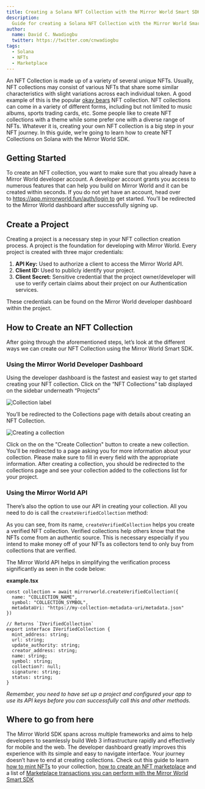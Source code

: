 ```yaml
---
title: Creating a Solana NFT Collection with the Mirror World Smart SDK
description:
  Guide for creating a Solana NFT Collection with the Mirror World Smart SDK
author:
  name: David C. Nwadiogbu
  twitter: https://twitter.com/cnwadiogbu
tags:
  - Solana
  - NFTs
  - Marketplace
---
```


An NFT Collection is made up of a variety of several unique NFTs. 
Usually, NFT collections may consist of various NFTs that share some similar characteristics with slight variations across each individual token. 
A good example of this is the popular [okay bears](https://www.okaybears.com/) NFT collection.
NFT collections can come in a variety of different forms, including but not limited to music albums, sports trading cards, etc. 
Some people like to create NFT collections with a theme while some prefer one with a diverse range of NFTs. Whatever it is, creating your own NFT collection is a big step in your NFT journey.
In this guide, we’re going to learn how to create NFT Collections on Solana with the Mirror World SDK.

## Getting Started

To create an NFT collection, you want to make sure that you already have a Mirror World developer account. 
A developer account grants you access to numerous features that can help you build on Mirror World and it can be created within seconds. 
If you do not yet have an account, head over to https://app.mirrorworld.fun/auth/login to get started. 
You’ll be redirected to the Mirror World dashboard after successfully signing up.

## Create a Project

Creating a project is a necessary step in your NFT collection creation process. A project is the foundation for developing with Mirror World.  Every project is created with three major credentials:

1. **API Key:** Used to authorize a client to access the Mirror World API.
2. **Client ID:** Used to publicly identify your project.
3. **Client Secret:** Sensitive credential that the project owner/developer will use to verify certain claims about their project on our Authentication services.

These credentials can be found on the Mirror World developer dashboard within the project.

## How to Create an NFT Collection

After going through the aforementioned steps, let’s look at the different ways we can create our NFT Collection using the Mirror World Smart SDK.

### Using the Mirror World Developer Dashboard

Using the developer dashboard is the fastest and easiest way to get started creating your NFT collection. Click on the “NFT Collections” tab displayed on the sidebar underneath “Projects”

![Collection label](https://res.cloudinary.com/dkegnossp/image/upload/v1668632118/1280X1280_i5vqoo.png)

You’ll be redirected to the Collections page with details about creating an NFT Collection.

![Creating a collection](https://res.cloudinary.com/dkegnossp/image/upload/v1673868935/Screenshot_2023-01-12_at_21.13.44_p9vvo5.png)

Click on the on the "Create Collection" button to create a new collection. You'll be redirected to a page asking you for more information about your collection. Please make sure to fill in every field with the appropriate information. After creating a collection, you should be redirected to the collections page and see your collection added to the collections list for your project.

### Using the Mirror World API

There’s also the option to use our API in creating your collection. All you need to do is call the `createVerifiedCollection` method:

As you can see, from its name, `createVerifiedCollection` helps you create a verified NFT collection. Verified collections help others know that the NFTs come from an authentic source.
This is necessary especially if you intend to make money off of your NFTs as collectors tend to only buy from collections that are verified. 

The Mirror World API helps in simplifying the verification process significantly as seen in the code below:

**example.tsx** 

```tsx
const collection = await mirrorworld.createVerifiedCollection({
  name: "COLLECTION_NAME",
  symbol: "COLLECTION_SYMBOL",
  metadataUri: "https://my-collection-metadata-uri/metadata.json"
})

// Returns `IVerifiedCollection`
export interface IVerifiedCollection {
  mint_address: string;
  url: string;
  update_authority: string;
  creator_address: string;
  name: string;
  symbol: string;
  collection?: null;
  signature: string;
  status: string;
}
```

*Remember, you need to have set up a project and configured your app to use its API keys before you can successfully call this and other methods.*

## Where to go from here

The Mirror World SDK spans across multiple frameworks and aims to help developers to seamlessly build Web 3 infrastructure rapidly and effectively for mobile and the web. The developer dashboard greatly improves this experience with its simple and easy to navigate interface.
Your journey doesn’t have to end at creating collections. Check out this guide to learn [how to mint NFTs](https://docs.mirrorworld.fun/guides/how-to-mint-nfts-on-solana) to your collection, [how to create an NFT marketplace](https://docs.mirrorworld.fun/guides/how-to-create-nft-marketplace) and a list of [Marketplace transactions you can perform with the Mirror World Smart SDK](https://docs.mirrorworld.fun/guides/marketplace-transactions-with-mirrorworld-sdk)